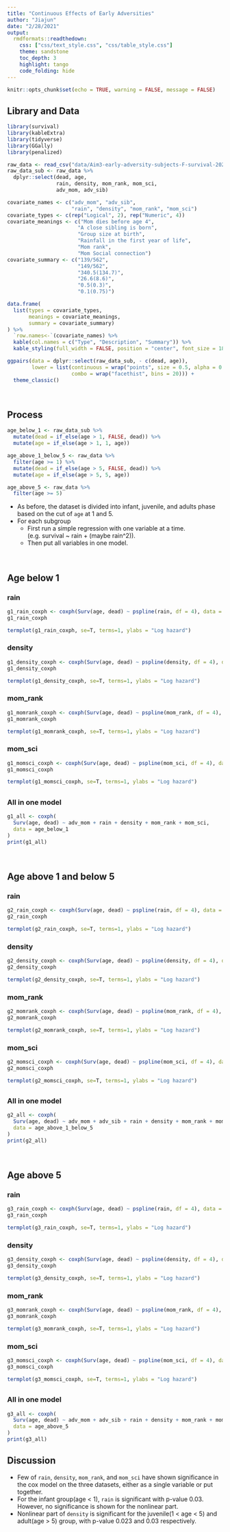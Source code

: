 ```yaml
---
title: "Continuous Effects of Early Adversities"
author: "Jiajun"
date: "2/28/2021"
output:
  rmdformats::readthedown:
    css: ["css/text_style.css", "css/table_style.css"]
    theme: sandstone
    toc_depth: 3
    highlight: tango
    code_folding: hide
---
```


```r
knitr::opts_chunk$set(echo = TRUE, warning = FALSE, message = FALSE)
```

## Library and Data

```r
library(survival)
library(kableExtra)
library(tidyverse)
library(GGally)
library(penalized)

raw_data <- read_csv("data/Aim3-early-adversity-subjects-F-survival-2021-02-17.csv")
raw_data_sub <- raw_data %>%
  dplyr::select(dead, age,
                rain, density, mom_rank, mom_sci,
                adv_mom, adv_sib)
```

```r
covariate_names <- c("adv_mom", "adv_sib",
                     "rain", "density", "mom_rank", "mom_sci")
covariate_types <- c(rep("Logical", 2), rep("Numeric", 4))
covariate_meanings <- c("Mom dies before age 4",
                       "A close sibling is born",
                       "Group size at birth",
                       "Rainfall in the first year of life",
                       "Mom rank",
                       "Mom Social connection")
covariate_summary <- c("139/562",
                       "149/562",
                       "340.5(134.7)",
                       "26.6(8.6)",
                       "0.5(0.3)",
                       "0.1(0.75)")

data.frame(
  list(types = covariate_types,
       meanings = covariate_meanings,
       summary = covariate_summary)
) %>%
  `row.names<-`(covariate_names) %>%
  kable(col.names = c("Type", "Description", "Summary")) %>%
  kable_styling(full_width = FALSE, position = "center", font_size = 18)
```


```r
ggpairs(data = dplyr::select(raw_data_sub, - c(dead, age)),
        lower = list(continuous = wrap("points", size = 0.5, alpha = 0.5),
                     combo = wrap("facethist", bins = 20))) +
  theme_classic()
```


<br>

## Process

```r
age_below_1 <- raw_data_sub %>%
  mutate(dead = if_else(age > 1, FALSE, dead)) %>%
  mutate(age = if_else(age > 1, 1, age))

age_above_1_below_5 <- raw_data %>%
  filter(age >= 1) %>%
  mutate(dead = if_else(age > 5, FALSE, dead)) %>%
  mutate(age = if_else(age > 5, 5, age))

age_above_5 <- raw_data %>%
  filter(age >= 5)
```

- As before, the dataset is divided into infant, juvenile, and adults phase based on the cut of `age` at 1 and 5.
- For each subgroup
  - First run a simple regression with one variable at a time. (e.g. survival ~ rain + (maybe rain^2)).
  - Then put all variables in one model.


<br>

## Age below 1 {.tabset .tabset-fade .tabset-pills}

### rain

```r
g1_rain_coxph <- coxph(Surv(age, dead) ~ pspline(rain, df = 4), data = age_below_1)
g1_rain_coxph
```

```r
termplot(g1_rain_coxph, se=T, terms=1, ylabs = "Log hazard")
```

### density

```r
g1_density_coxph <- coxph(Surv(age, dead) ~ pspline(density, df = 4), data = age_below_1)
g1_density_coxph
```

```r
termplot(g1_density_coxph, se=T, terms=1, ylabs = "Log hazard")
```

### mom_rank

```r
g1_momrank_coxph <- coxph(Surv(age, dead) ~ pspline(mom_rank, df = 4), data = age_below_1)
g1_momrank_coxph
```

```r
termplot(g1_momrank_coxph, se=T, terms=1, ylabs = "Log hazard")
```


### mom_sci

```r
g1_momsci_coxph <- coxph(Surv(age, dead) ~ pspline(mom_sci, df = 4), data = age_below_1)
g1_momsci_coxph
```

```r
termplot(g1_momsci_coxph, se=T, terms=1, ylabs = "Log hazard")
```


## {-}

### All in one model

```r
g1_all <- coxph(
  Surv(age, dead) ~ adv_mom + rain + density + mom_rank + mom_sci,
  data = age_below_1
)
print(g1_all)
```



<br>

## Age above 1 and below 5 {.tabset .tabset-fade .tabset-pills}

### rain

```r
g2_rain_coxph <- coxph(Surv(age, dead) ~ pspline(rain, df = 4), data = age_above_1_below_5)
g2_rain_coxph
```

```r
termplot(g2_rain_coxph, se=T, terms=1, ylabs = "Log hazard")
```

### density

```r
g2_density_coxph <- coxph(Surv(age, dead) ~ pspline(density, df = 4), data = age_above_1_below_5)
g2_density_coxph
```

```r
termplot(g2_density_coxph, se=T, terms=1, ylabs = "Log hazard")
```

### mom_rank

```r
g2_momrank_coxph <- coxph(Surv(age, dead) ~ pspline(mom_rank, df = 4), data = age_above_1_below_5)
g2_momrank_coxph
```

```r
termplot(g2_momrank_coxph, se=T, terms=1, ylabs = "Log hazard")
```


### mom_sci

```r
g2_momsci_coxph <- coxph(Surv(age, dead) ~ pspline(mom_sci, df = 4), data = age_above_1_below_5)
g2_momsci_coxph
```

```r
termplot(g2_momsci_coxph, se=T, terms=1, ylabs = "Log hazard")
```


## {-}

### All in one model

```r
g2_all <- coxph(
  Surv(age, dead) ~ adv_mom + adv_sib + rain + density + mom_rank + mom_sci,
  data = age_above_1_below_5
)
print(g2_all)
```

<br>

## Age above 5 {.tabset .tabset-fade .tabset-pills}

### rain

```r
g3_rain_coxph <- coxph(Surv(age, dead) ~ pspline(rain, df = 4), data = age_above_5)
g3_rain_coxph
```

```r
termplot(g3_rain_coxph, se=T, terms=1, ylabs = "Log hazard")
```

### density

```r
g3_density_coxph <- coxph(Surv(age, dead) ~ pspline(density, df = 4), data = age_above_5)
g3_density_coxph
```

```r
termplot(g3_density_coxph, se=T, terms=1, ylabs = "Log hazard")
```

### mom_rank

```r
g3_momrank_coxph <- coxph(Surv(age, dead) ~ pspline(mom_rank, df = 4), data = age_above_5)
g3_momrank_coxph
```

```r
termplot(g3_momrank_coxph, se=T, terms=1, ylabs = "Log hazard")
```


### mom_sci

```r
g3_momsci_coxph <- coxph(Surv(age, dead) ~ pspline(mom_sci, df = 4), data = age_above_5)
g3_momsci_coxph
```

```r
termplot(g3_momsci_coxph, se=T, terms=1, ylabs = "Log hazard")
```


## {-}

### All in one model

```r
g3_all <- coxph(
  Surv(age, dead) ~ adv_mom + adv_sib + rain + density + mom_rank + mom_sci,
  data = age_above_5
)
print(g3_all)
```


## Discussion

- Few of `rain`, `density`, `mom_rank`, and `mom_sci` have shown significance in the cox model on the three datasets, either as a single variable or put together.
- For the infant group(age < 1), `rain` is significant with p-value 0.03. However, no significance is shown for the nonlinear part.
- Nonlinear part of `density` is significant for the juvenile(1 < age < 5) and adult(age > 5) group, with p-value 0.023 and 0.03 respectively.




